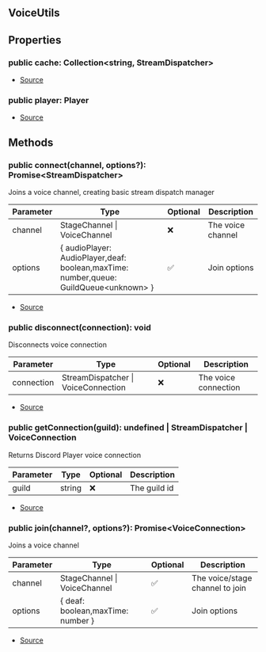 ## VoiceUtils



## Properties
### public cache: Collection\<string, StreamDispatcher>
- [Source](https://github.com/Androz2091/discord-player/blob/451214b/packages/discord-player/src/VoiceInterface/VoiceUtils.ts#L9)
### public player: Player
- [Source](https://github.com/Androz2091/discord-player/blob/451214b/packages/discord-player/src/VoiceInterface/VoiceUtils.ts#L15)

## Methods
### public connect(channel, options?): Promise\<StreamDispatcher>
Joins a voice channel, creating basic stream dispatch manager



| Parameter | Type | Optional | Description |
| ----------- | ----------- | ----------- | ----------- |
| channel | StageChannel \| VoiceChannel | ❌ | The voice channel |
| options | \{ audioPlayer: AudioPlayer,deaf: boolean,maxTime: number,queue: GuildQueue\<unknown> } | ✅ | Join options |


- [Source](https://github.com/Androz2091/discord-player/blob/451214b/packages/discord-player/src/VoiceInterface/VoiceUtils.ts#L29)
### public disconnect(connection): void
Disconnects voice connection



| Parameter | Type | Optional | Description |
| ----------- | ----------- | ----------- | ----------- |
| connection | StreamDispatcher \| VoiceConnection | ❌ | The voice connection |


- [Source](https://github.com/Androz2091/discord-player/blob/451214b/packages/discord-player/src/VoiceInterface/VoiceUtils.ts#L74)
### public getConnection(guild): undefined \| StreamDispatcher \| VoiceConnection
Returns Discord Player voice connection



| Parameter | Type | Optional | Description |
| ----------- | ----------- | ----------- | ----------- |
| guild | string | ❌ | The guild id |


- [Source](https://github.com/Androz2091/discord-player/blob/451214b/packages/discord-player/src/VoiceInterface/VoiceUtils.ts#L89)
### public join(channel?, options?): Promise\<VoiceConnection>
Joins a voice channel



| Parameter | Type | Optional | Description |
| ----------- | ----------- | ----------- | ----------- |
| channel | StageChannel \| VoiceChannel | ✅ | The voice/stage channel to join |
| options | \{ deaf: boolean,maxTime: number } | ✅ | Join options |


- [Source](https://github.com/Androz2091/discord-player/blob/451214b/packages/discord-player/src/VoiceInterface/VoiceUtils.ts#L51)